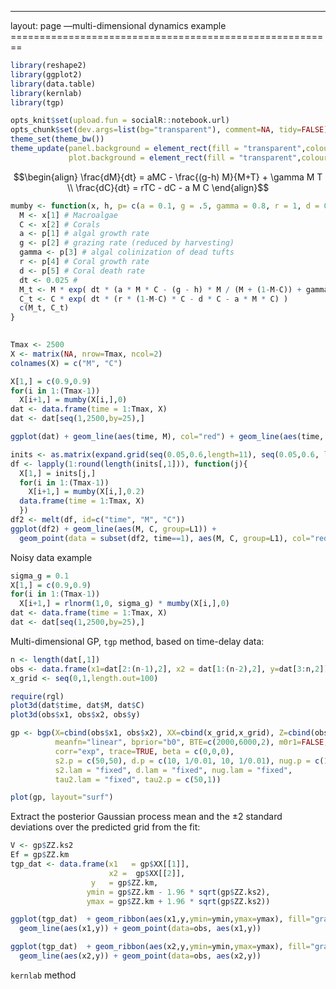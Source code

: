 ---
layout: page
---multi-dimensional dynamics example
========================================================


```r
library(reshape2)
library(ggplot2)
library(data.table)
library(kernlab)
library(tgp)
```

```r
opts_knit$set(upload.fun = socialR::notebook.url)
opts_chunk$set(dev.args=list(bg="transparent"), comment=NA, tidy=FALSE)
theme_set(theme_bw())
theme_update(panel.background = element_rect(fill = "transparent",colour = NA),
             plot.background = element_rect(fill = "transparent",colour = NA))
```




$$\begin{align}
\frac{dM}{dt} = aMC - \frac{(g-h) M}{M+T} + \gamma M T \\
\frac{dC}{dt} = rTC - dC - a M C 
\end{align}$$

```r
mumby <- function(x, h, p= c(a = 0.1, g = .5, gamma = 0.8, r = 1, d = 0.44)){
  M <- x[1] # Macroalgae
  C <- x[2] # Corals
  a <- p[1] # algal growth rate
  g <- p[2] # grazing rate (reduced by harvesting)
  gamma <- p[3] # algal colinization of dead tufts
  r <- p[4] # Coral growth rate
  d <- p[5] # Coral death rate
  dt <- 0.025 # 
  M_t <- M * exp( dt * (a * M * C - (g - h) * M / (M + (1-M-C)) + gamma * M * (1-M-C)) )
  C_t <- C * exp( dt * (r * (1-M-C) * C - d * C - a * M * C) )
  c(M_t, C_t)
}
                  
```

```r
Tmax <- 2500
X <- matrix(NA, nrow=Tmax, ncol=2)
colnames(X) = c("M", "C")
```



```r
X[1,] = c(0.9,0.9)
for(i in 1:(Tmax-1))
  X[i+1,] = mumby(X[i,],0)
dat <- data.frame(time = 1:Tmax, X)
dat <- dat[seq(1,2500,by=25),]
```

```r
ggplot(dat) + geom_line(aes(time, M), col="red") + geom_line(aes(time, C), col="blue")
```





```r
inits <- as.matrix(expand.grid(seq(0.05,0.6,length=11), seq(0.05,0.6, length=11)))
df <- lapply(1:round(length(inits[,1])), function(j){
  X[1,] = inits[j,]
  for(i in 1:(Tmax-1))
    X[i+1,] = mumby(X[i,],0.2)
  data.frame(time = 1:Tmax, X)
  })
df2 <- melt(df, id=c("time", "M", "C"))
ggplot(df2) + geom_line(aes(M, C, group=L1)) + 
  geom_point(data = subset(df2, time==1), aes(M, C, group=L1), col="red")
```






Noisy data example

```r
sigma_g = 0.1
X[1,] = c(0.9,0.9)
for(i in 1:(Tmax-1))
  X[i+1,] = rlnorm(1,0, sigma_g) * mumby(X[i,],0)
dat <- data.frame(time = 1:Tmax, X)
dat <- dat[seq(1,2500,by=25),]
```


Multi-dimensional GP, `tgp` method, based on time-delay data:


```r
n <- length(dat[,1])
obs <- data.frame(x1=dat[2:(n-1),2], x2 = dat[1:(n-2),2], y=dat[3:n,2])
x_grid <- seq(0,1,length.out=100)
```

```r
require(rgl)
plot3d(dat$time, dat$M, dat$C)
plot3d(obs$x1, obs$x2, obs$y)
```


```r
gp <- bgp(X=cbind(obs$x1, obs$x2), XX=cbind(x_grid,x_grid), Z=cbind(obs$y), verb=0,
          meanfn="linear", bprior="b0", BTE=c(2000,6000,2), m0r1=FALSE,
          corr="exp", trace=TRUE, beta = c(0,0,0),
          s2.p = c(50,50), d.p = c(10, 1/0.01, 10, 1/0.01), nug.p = c(10, 1/0.01, 10, 1/0.01),
          s2.lam = "fixed", d.lam = "fixed", nug.lam = "fixed", 
          tau2.lam = "fixed", tau2.p = c(50,1))
```

```r
plot(gp, layout="surf")
```


Extract the posterior Gaussian process mean and the $\pm 2$ standard deviations over the predicted grid from the fit:

```r
V <- gp$ZZ.ks2
Ef = gp$ZZ.km
tgp_dat <- data.frame(x1   = gp$XX[[1]], 
                      x2 =  gp$XX[[2]],
                  y   = gp$ZZ.km, 
                 ymin = gp$ZZ.km - 1.96 * sqrt(gp$ZZ.ks2), 
                 ymax = gp$ZZ.km + 1.96 * sqrt(gp$ZZ.ks2))
```



```r
ggplot(tgp_dat)  + geom_ribbon(aes(x1,y,ymin=ymin,ymax=ymax), fill="gray80") +
  geom_line(aes(x1,y)) + geom_point(data=obs, aes(x1,y)) 
```

```r
ggplot(tgp_dat)  + geom_ribbon(aes(x2,y,ymin=ymin,ymax=ymax), fill="gray80") +
  geom_line(aes(x2,y)) + geom_point(data=obs, aes(x2,y)) 
```



`kernlab` method

